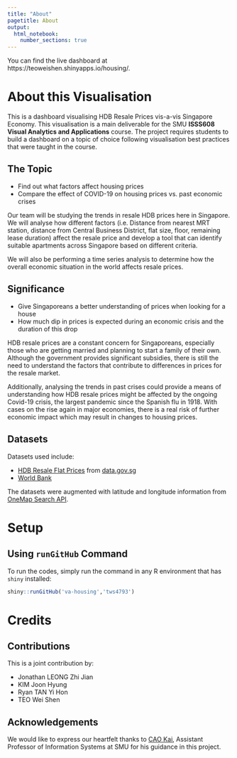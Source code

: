 ```yaml
---
title: "About"
pagetitle: About
output: 
  html_notebook:
    number_sections: true
---
```


You can find the live dashboard at https://teoweishen.shinyapps.io/housing/.

# About this Visualisation

This is a dashboard visualising HDB Resale Prices vis-a-vis Singapore Economy. This visualisation is a main deliverable for the SMU **ISSS608 Visual Analytics and Applications** course. The project requires students to build a dashboard on a topic of choice following visualisation best practices that were taught in the course.

## The Topic

- Find out what factors affect housing prices
- Compare the effect of COVID-19 on housing prices vs. past economic crises 

Our team will be studying the trends in resale HDB prices here in Singapore. We will analyse how different factors (i.e. Distance from nearest MRT station, distance from Central Business District, flat size, floor, remaining lease duration) affect the resale price and develop a tool that can identify suitable apartments across Singapore based on different criteria. 

We will also be performing a time series analysis to determine how the overall economic situation in the world affects resale prices.

## Significance

- Give Singaporeans a better understanding of prices when looking for a house
- How much dip in prices is expected during an economic crisis and the duration of this drop 

HDB resale prices are a constant concern for Singaporeans, especially those who are getting married and planning to start a family of their own. Although the government provides significant subsidies, there is still the need to understand the factors that contribute to differences in prices for the resale market. 

Additionally, analysing the trends in past crises could provide a means of understanding how HDB resale prices might be affected by the ongoing Covid-19 crisis, the largest pandemic since the Spanish flu in 1918. With cases on the rise again in major economies, there is a real risk of further economic impact which may result in changes to housing prices.

## Datasets

Datasets used include:

- [HDB Resale Flat Prices](https://data.gov.sg/dataset/resale-flat-prices) from [data.gov.sg](https://data.gov.sg)
- [World Bank](https://data.worldbank.org/country/SG)

The datasets were augmented with latitude and longitude information from [OneMap Search API](https://docs.onemap.sg/#search).

# Setup

## Using `runGitHub` Command

To run the codes, simply run the command in any R environment that has `shiny` installed:

```r
shiny::runGitHub('va-housing','tws4793')
```

# Credits

## Contributions
This is a joint contribution by:

- Jonathan LEONG Zhi Jian
- KIM Joon Hyung
- Ryan TAN Yi Hon
- TEO Wei Shen

## Acknowledgements
We would like to express our heartfelt thanks to [CAO Kai](https://www.smu.edu.sg/faculty/profile/164621/Kai-CAO), Assistant Professor of Information Systems at SMU for his guidance in this project.
